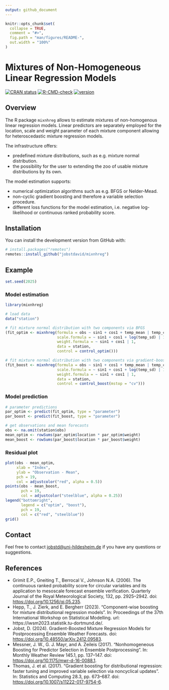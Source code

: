 ```yaml
---
output: github_document
---
```


```r
knitr::opts_chunk$set(
  collapse = TRUE,
  comment = "#>",
  fig.path = "man/figures/README-",
  out.width = "100%"
)
```

# Mixtures of Non-Homogeneous Linear Regression Models

<!-- badges: start -->

[![CRAN status](https://www.r-pkg.org/badges/version/mixnhreg)](https://CRAN.R-project.org/package=mixnhreg) [![R-CMD-check](https://github.com/jobstdavid/mixnhreg/workflows/R-CMD-check/badge.svg)](https://github.com/jobstdavid/mixnhreg/actions) [![version](https://img.shields.io/badge/version-0.1.0-green.svg?style=flat)](https://github.com/jobstdavid/mixnhreg)

<!-- badges: end -->

## Overview

The R package `mixnhreg` allows to estimate mixtures of non-homogenous linear regression models. Linear predictors are separately employed for the location, scale and weight parameter of each mixture component allowing for heteroscedastic mixture regression models. 

The infrastructure offers: 

- predefined mixture distributions, such as e.g. mixture normal distribution.
- the possibility for the user to extending the zoo of usable mixture distributions by its own.

The model estimation supports:

- numerical optimization algorithms such as e.g. BFGS or Nelder-Mead.
- non-cyclic gradient boosting and therefore a variable selection procedure.
- different loss functions for the model estimation, i.e. negative log-likelihood or continuous ranked probability score.

## Installation

You can install the development version from GitHub with:

``` r
# install.packages("remotes")
remotes::install_github("jobstdavid/mixnhreg")
```

## Example

```r
set.seed(2025)
```


### Model estimation
```r
library(mixnhreg)

# load data
data("station")

# fit mixture normal distribution with two components via BFGS
(fit_optim <- mixnhreg(formula = obs ~ sin1 + cos1 + temp_mean | temp_ctrl,
                       scale.formula = ~ sin1 + cos1 + log(temp_sd) | 1,
                       weight.formula = ~ sin1 + cos1 | 1,
                       data = station,
                       control = control_optim()))

# fit mixture normal distribution with two components via gradient-boosting
(fit_boost <- mixnhreg(formula = obs ~ sin1 + cos1 + temp_mean | temp_ctrl,
                       scale.formula = ~ sin1 + cos1 + log(temp_sd) | 1,
                       weight.formula = ~ sin1 + cos1 | 1,
                       data = station,
                       control = control_boost(mstop = "cv")))
```


### Model prediction
```r
# parameter predictions
par_optim <- predict(fit_optim, type = "parameter")
par_boost <- predict(fit_boost, type = "parameter")

# get observations and mean forecasts
obs <- na.omit(station$obs)
mean_optim <- rowSums(par_optim$location * par_optim$weight)
mean_boost <- rowSums(par_boost$location * par_boost$weight)
```

### Residual plot
```r
plot(obs - mean_optim, 
     xlab = "Index", 
     ylab = "Observation - Mean", 
     pch = 19, 
     col = adjustcolor("red", alpha = 0.5))
points(obs - mean_boost, 
       pch = 19, 
       col = adjustcolor("steelblue", alpha = 0.25))
legend("bottomright", 
       legend = c("optim", "boost"),
       pch = 19,
       col = c("red", "steelblue"))
grid()
```



## Contact

Feel free to contact [jobstd\@uni-hildesheim.de](mailto:jobstd@uni-hildesheim.de) if you have any questions or suggestions.

## References

* Grimit E.P., Gneiting T., Berrocal V., Johnson N.A. (2006). The continuous ranked probability score for circular variables and its application to mesoscale forecast ensemble verification. Quarterly Journal of the Royal Meteorological Society, 132, pp. 2925–2942. doi: <https://doi.org/10.1256/qj.05.235>.
* Hepp, T., J. Zierk, and E. Bergherr (2023). "Component-wise boosting for mixture distributional regression models". In: Proceedings of the 37th International Workshop on Statistical Modelling. url: https://iwsm2023.statistik.tu-dortmund.de/.
* Jobst, D. (2024). Gradient-Boosted Mixture Regression Models for Postprocessing Ensemble Weather Forecasts. doi: <https://doi.org/10.48550/arXiv.2412.09583>.
* Messner, J. W., G. J. Mayr, and A. Zeileis (2017). "Nonhomogeneous Boosting for Predictor Selection in Ensemble Postprocessing". In: Monthly Weather Review 145.1, pp. 137–147. doi: <https://doi.org/10.1175/mwr-d-16-0088.1>.
* Thomas, J. et al. (2017). "Gradient boosting for distributional regression: faster tuning and improved variable selection via noncyclical updates". In: Statistics and Computing 28.3, pp. 673–687. doi: <https://doi.org/10.1007/s11222-017-9754-6>.

